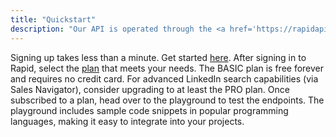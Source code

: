 ```yaml
---
title: "Quickstart"
description: "Our API is operated through the <a href='https://rapidapi.com/' target='_blank'>Rapid API Marketplace</a>, where payments and API calls are seamlessly managed by the platform."
---
```


<Steps>
  <Step title="Register an Account with Rapid">
    Signing up takes less than a minute. Get started <a href="https://rapidapi.com/auth/sign-up" target="_blank">here</a>.
  </Step>

  <Step title="Choose the Right Plan for Your Business">
    After signing in to Rapid, select the <a href="https://rapidapi.com/freshdata-freshdata-default/api/fresh-linkedin-profile-data" target="_blank">plan</a> that meets your needs. The BASIC plan is free forever and requires no credit card. For advanced LinkedIn search capabilities (via Sales Navigator), consider upgrading to at least the PRO plan.
  </Step>

  <Step title="Test It Out">
    Once subscribed to a plan, head over to the playground to test the endpoints. The playground includes sample code snippets in popular programming languages, making it easy to integrate into your projects.
  </Step>
</Steps>

